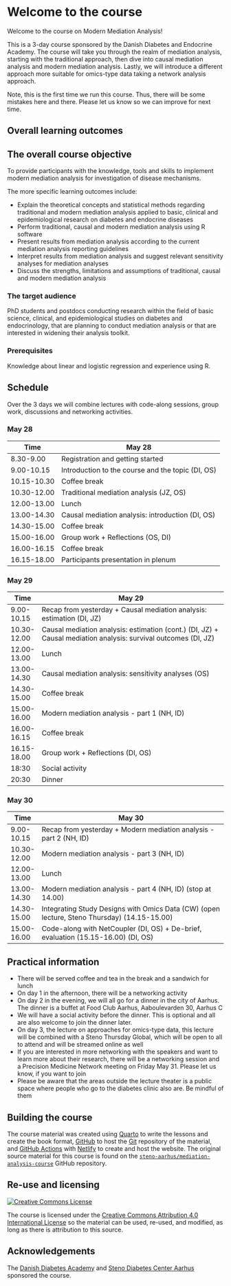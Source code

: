 # Welcome to the course {.unnumbered}

<!-- Daniel 15 min -->

Welcome to the course on Modern Mediation Analysis!

This is a 3-day course sponsored by the Danish Diabetes and Endocrine
Academy. The course will take you through the realm of mediation
analysis, starting with the traditional approach, then dive into causal
mediation analysis and modern mediation analysis. Lastly, we will
introduce a different approach more suitable for omics-type data taking
a network analysis approach.

Note, this is the first time we run this course. Thus, there will be
some mistakes here and there. Please let us know so we can improve for
next time.

## Overall learning outcomes

::: callout-note
## The overall course objective

To provide participants with the knowledge, tools and skills to
implement modern mediation analysis for investigation of disease
mechanisms.
:::

The more specific learning outcomes include:

-   Explain the theoretical concepts and statistical methods regarding
    traditional and modern mediation analysis applied to basic, clinical
    and epidemiological research on diabetes and endocrine diseases
-   Perform traditional, causal and modern mediation analysis using R
    software
-   Present results from mediation analysis according to the current
    mediation analysis reporting guidelines
-   Interpret results from mediation analysis and suggest relevant
    sensitivity analyses for mediation analyses
-   Discuss the strengths, limitations and assumptions of traditional,
    causal and modern mediation analysis

### The target audience

PhD students and postdocs conducting research within the field of basic
science, clinical, and epidemiological studies on diabetes and
endocrinology, that are planning to conduct mediation analysis or that
are interested in widening their analysis toolkit.

### Prerequisites

Knowledge about linear and logistic regression and experience using R.

## Schedule

Over the 3 days we will combine lectures with code-along sessions, group
work, discussions and networking activities.

::: panel-tabset
### May 28

| Time        | May 28                                            |
|-------------|---------------------------------------------------|
| 8.30-9.00   | Registration and getting started                  |
| 9.00-10.15  | Introduction to the course and the topic (DI, OS) |
| 10.15-10.30 | Coffee break                                      |
| 10.30-12.00 | Traditional mediation analysis (JZ, OS)           |
| 12.00-13.00 | Lunch                                             |
| 13.00-14.30 | Causal mediation analysis: introduction (DI, OS)  |
| 14.30-15.00 | Coffee break                                      |
| 15.00-16.00 | Group work + Reflections (OS, DI)                 |
| 16.00-16.15 | Coffee break                                      |
| 16.15-18.00 | Participants presentation in plenum               |

### May 29

| Time        | May 29                                                                                                         |
|-------------|----------------------------------------------------------------------------------------------------------------|
| 9.00-10.15  | Recap from yesterday + Causal mediation analysis: estimation (DI, JZ)                                          |
| 10.30-12.00 | Causal mediation analysis: estimation (cont.) (DI, JZ) + Causal mediation analysis: survival outcomes (DI, JZ) |
| 12.00-13.00 | Lunch                                                                                                          |
| 13.00-14.30 | Causal mediation analysis: sensitivity analyses (OS)                                                           |
| 14.30-15.00 | Coffee break                                                                                                   |
| 15.00-16.00 | Modern mediation analysis - part 1 (NH, ID)                                                                    |
| 16.00-16.15 | Coffee break                                                                                                   |
| 16.15-18.00 | Group work + Reflections (DI, OS)                                                                              |
| 18:30       | Social activity                                                                                                |
| 20:30       | Dinner                                                                                                         |

### May 30

| Time        | May 30                                                                                      |
|-------------|---------------------------------------------------------------------------------------------|
| 9.00-10.15  | Recap from yesterday + Modern mediation analysis - part 2 (NH, ID)                          |
| 10.30-12.00 | Modern mediation analysis - part 3 (NH, ID)                                                 |
| 12.00-13.00 | Lunch                                                                                       |
| 13.00-14.30 | Modern mediation analysis - part 4 (NH, ID) (stop at 14.00)                                 |
| 14.30-15.00 | Integrating Study Designs with Omics Data (CW) (open lecture, Steno Thursday) (14.15-15.00) |
| 15.00-16.00 | Code-along with NetCoupler (DI, OS) + De-brief, evaluation (15.15-16.00) (DI, OS)           |
:::

::: callout-note
## Practical information

-   There will be served coffee and tea in the break and a sandwich for
    lunch
-   On day 1 in the afternoon, there will be a networking activity
-   On day 2 in the evening, we will all go for a dinner in the city of
    Aarhus. The dinner is a buffet at Food Club Aarhus, Aaboulevarden
    30, Aarhus C
-   We will have a social activity before the dinner. This is optional
    and all are also welcome to join the dinner later.
-   On day 3, the lecture on approaches for omics-type data, this
    lecture will be combined with a Steno Thursday Global, which will be
    open to all to attend and will be streamed online as well
-   If you are interested in more networking with the speakers and want
    to learn more about their research, there will be a networking
    session and a Precision Medicine Network meeting on Friday May 31.
    Please let us know, if you want to join
-   Please be aware that the areas outside the lecture theater is a
    public space where people who go to the diabetes clinic also are. Be
    mindful of them
:::

## Building the course

The course material was created using [Quarto](https://quarto.org/) to
write the lessons and create the book format,
[GitHub](https://github.com/) to host the [Git](https://git-scm.com/)
repository of the material, and [GitHub
Actions](https://github.com/features/actions) with
[Netlify](https://www.netlify.com/) to create and host the website. The
original source material for this course is found on the
[`steno-aarhus/mediation-analysis-course`](https://github.com/steno-aarhus/mediation-analysis-course)
GitHub repository.

## Re-use and licensing {#licensing}

<a rel="license" href="http://creativecommons.org/licenses/by/4.0/"><img src="https://i.creativecommons.org/l/by/4.0/80x15.png" alt="Creative Commons License" style="border-width:0"/></a>

The course is licensed under the [Creative Commons Attribution 4.0
International License](https://creativecommons.org/licenses/by/4.0/) so
the material can be used, re-used, and modified, as long as there is
attribution to this source.

## Acknowledgements

The [Danish Diabetes Academy](https://www.danishdiabetesacademy.dk/) and
[Steno Diabetes Center Aarhus](https://www.stenoaarhus.dk/) sponsored
the course.
